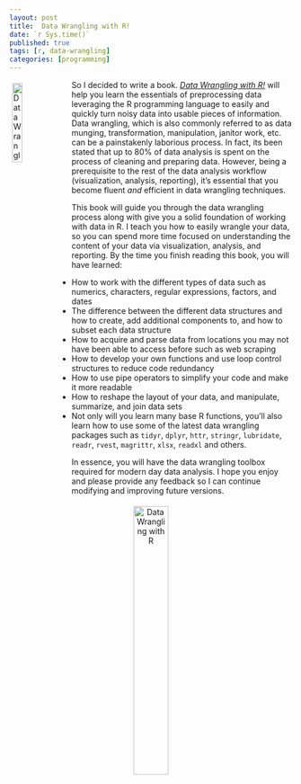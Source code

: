 ```yaml
---
layout: post
title:  Data Wrangling with R!
date: `r Sys.time()`
published: true
tags: [r, data-wrangling]
categories: [programming]
---
```


<a href="http://bradleyboehmke.github.io/2016/03/data-wrangling-with-r.html"><img src="/public/images/DataWranglingCover.jpg" alt="Data Wrangling with R" style="float:left; margin: 5px 10px 5px 5px; width: 19%; height: 19%;"></a>
So I decided to write a book. <em><a href="https://leanpub.com/datawranglingwithr">Data Wrangling with R!</a></em> will help you learn the essentials of preprocessing data leveraging the R programming language to easily and quickly turn noisy data into usable pieces of information. Data wrangling, which is also commonly referred to as data munging, transformation, manipulation, janitor work, etc. can be a painstakenly laborious process. In fact, its been stated that up to 80% of data analysis is spent on the process of cleaning and preparing data. However, being a prerequisite to the rest of the data analysis workflow (visualization, analysis, reporting), it's essential that you become fluent <em>and</em> efficient in data wrangling techniques.<!--more-->  

This book will guide you through the data wrangling process along with give you a solid foundation of working with data in R. I teach you how to easily wrangle your data, so you can spend more time focused on understanding the content of your data via visualization, analysis, and reporting. By the time you finish reading this book, you will have learned:

- How to work with the different types of data such as numerics, characters, regular expressions, factors, and dates
- The difference between the different data structures and how to create, add additional components to, and how to subset each data structure
- How to acquire and parse data from locations you may not have been able to access before such as web scraping
- How to develop your own functions and use loop control structures to reduce code redundancy
- How to use pipe operators to simplify your code and make it more readable
- How to reshape the layout of your data, and manipulate, summarize, and join data sets
- Not only will you learn many base R functions, you'll also learn how to use some of the latest data wrangling packages such as `tidyr`, `dplyr`, `httr`, `stringr`, `lubridate`, `readr`, `rvest`, `magrittr`, `xlsx`, `readxl` and others.

In essence, you will have the data wrangling toolbox required for modern day data analysis.  I hope you enjoy and please provide any feedback so I can continue modifying and improving future versions.

<center>
<a href="https://leanpub.com/datawranglingwithr"><img src="/public/images/DataWranglingCover.jpg" alt="Data Wrangling with R" align="center" vspace="5" hspace="20" height="35%" width="35%"></a>
</center>

